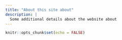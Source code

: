 ```yaml
---
title: "About this site about"
description: |
  Some additional details about the website about
---
```


```r
knitr::opts_chunk$set(echo = FALSE)
```

